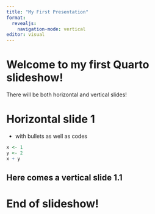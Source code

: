 ```yaml
---
title: "My First Presentation"
format: 
  revealjs:
    navigation-mode: vertical
editor: visual
---
```


# Welcome to my first Quarto slideshow!
There will be both horizontal and vertical slides!

# Horizontal slide 1
- with bullets as well as codes
```r
x <- 1
y <- 2
x + y
```

## Here comes a vertical slide 1.1

# End of slideshow!